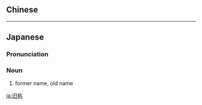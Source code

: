 {{also|舊稱}}
==Chinese==
{{zh-see|舊稱}}
----
==Japanese==
{{ja-kanjitab|きゅう|しょう|yomi=o}}

===Pronunciation===
{{ja-pron|きゅうしょう|y=o}}

===Noun===
{{ja-noun|きゅうしょう|kyu=舊稱}}

# former name, old name

[[ja:旧称]]